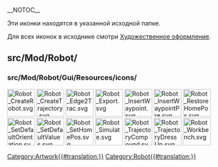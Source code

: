 __NOTOC__
<languages/>

Эти иконки находятся в указанной исходной папке. 

Для всех иконок в исходнике смотри  [[Artwork/ru|Художественное оформление]].

== src/Mod/Robot/ ==

=== src/Mod/Robot/Gui/Resources/icons/ ===

[[File:Robot_CreateRobot.svg|64px]]
[[File:Robot_CreateTrajectory.svg|64px]]
[[File:Robot_Edge2Trac.svg|64px]]
[[File:Robot_Export.svg|64px]]
[[File:Robot_InsertWaypoint.svg|64px]]
[[File:Robot_InsertWaypointPre.svg|64px]]
[[File:Robot_RestoreHomePos.svg|64px]]
[[File:Robot_SetDefaultOrientation.svg|64px]]
[[File:Robot_SetDefaultValues.svg|64px]]
[[File:Robot_SetHomePos.svg|64px]]
[[File:Robot_Simulate.svg|64px]]
[[File:Robot_TrajectoryCompound.svg|64px]]
[[File:Robot_TrajectoryDressUp.svg|64px]]
[[File:Robot_Workbench.svg|64px]]


[[Category:Artwork{{#translation:}}]]
<noinclude>[[Category:Robot{{#translation:}}]]</noinclude> <!-- we don't want this transcluded -->